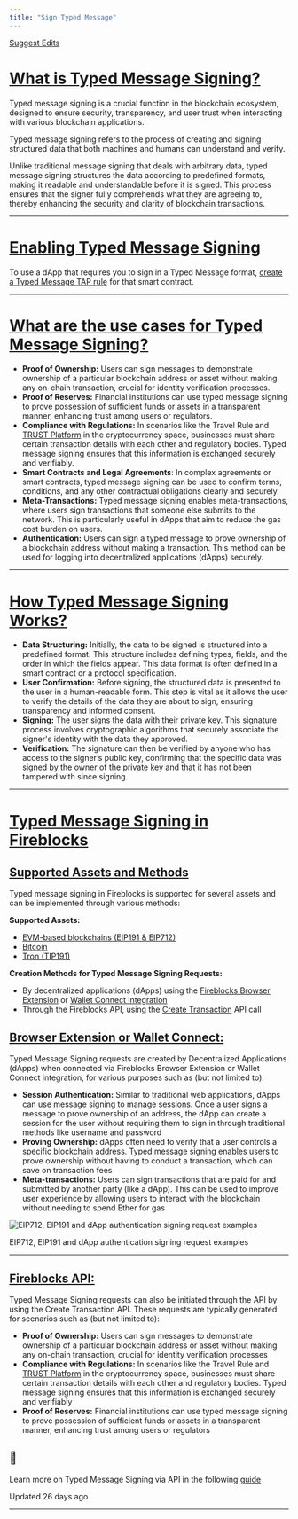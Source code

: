 ```yaml
---
title: "Sign Typed Message"
---
```


[Suggest Edits](/edit/typed-message-signing-1)

# [What is Typed Message Signing?](#what-is-typed-message-signing)

Typed message signing is a crucial function in the blockchain ecosystem, designed to ensure security, transparency, and user trust when interacting with various blockchain applications.

Typed message signing refers to the process of creating and signing structured data that both machines and humans can understand and verify.

Unlike traditional message signing that deals with arbitrary data, typed message signing structures the data according to predefined formats, making it readable and understandable before it is signed. This process ensures that the signer fully comprehends what they are agreeing to, thereby enhancing the security and clarity of blockchain transactions.

* * *

# [Enabling Typed Message Signing](#enabling-typed-message-signing)

To use a dApp that requires you to sign in a Typed Message format, [create a Typed Message TAP rule](https://support.fireblocks.io/hc/en-us/articles/10394124789020-Create-a-TAP-rule) for that smart contract.

* * *

# [What are the use cases for Typed Message Signing?](#what-are-the-use-cases-for-typed-message-signing)

*   **Proof of Ownership:** Users can sign messages to demonstrate ownership of a particular blockchain address or asset without making any on-chain transaction, crucial for identity verification processes.
*   **Proof of Reserves:** Financial institutions can use typed message signing to prove possession of sufficient funds or assets in a transparent manner, enhancing trust among users or regulators.
*   **Compliance with Regulations:** In scenarios like the Travel Rule and [TRUST Platform](https://www.coinbase.com/blog/introducing-the-travel-rule-universal-solution-technology-trust) in the cryptocurrency space, businesses must share certain transaction details with each other and regulatory bodies. Typed message signing ensures that this information is exchanged securely and verifiably.
*   **Smart Contracts and Legal Agreements**: In complex agreements or smart contracts, typed message signing can be used to confirm terms, conditions, and any other contractual obligations clearly and securely.
*   **Meta-Transactions:** Typed message signing enables meta-transactions, where users sign transactions that someone else submits to the network. This is particularly useful in dApps that aim to reduce the gas cost burden on users.
*   **Authentication:** Users can sign a typed message to prove ownership of a blockchain address without making a transaction. This method can be used for logging into decentralized applications (dApps) securely.

* * *

# [How Typed Message Signing Works?](#how-typed-message-signing-works)

*   **Data Structuring:** Initially, the data to be signed is structured into a predefined format. This structure includes defining types, fields, and the order in which the fields appear. This data format is often defined in a smart contract or a protocol specification.
*   **User Confirmation:** Before signing, the structured data is presented to the user in a human-readable form. This step is vital as it allows the user to verify the details of the data they are about to sign, ensuring transparency and informed consent.
*   **Signing:** The user signs the data with their private key. This signature process involves cryptographic algorithms that securely associate the signer's identity with the data they approved.
*   **Verification:** The signature can then be verified by anyone who has access to the signer’s public key, confirming that the specific data was signed by the owner of the private key and that it has not been tampered with since signing.

  

* * *

# [Typed Message Signing in Fireblocks](#typed-message-signing-in-fireblocks)
## [Supported Assets and Methods](#supported-assets-and-methods)

Typed message signing in Fireblocks is supported for several assets and can be implemented through various methods:

**Supported Assets:**

*   [EVM-based blockchains (EIP191 & EIP712)](/reference/sign-typed-messages-for-ethereum-and-evm-networks)
*   [Bitcoin](/reference/signing-typed-messages-in-bitcoin)
*   [Tron (TIP191)](/reference/signing-typed-messages-in-tron)

**Creation Methods for Typed Message Signing Requests:**

*   By decentralized applications (dApps) using the [Fireblocks Browser Extension](https://support.fireblocks.io/hc/en-us/articles/5403962226332-Connecting-to-Web3-using-the-Fireblocks-Chrome-Extension) or [Wallet Connect integration](https://support.fireblocks.io/hc/en-us/articles/5403817784732-Connecting-to-Web3-using-WalletConnect)
*   Through the Fireblocks API, using the [Create Transaction](/reference/post_transactions) API call

## [Browser Extension or Wallet Connect:](#browser-extension-or-wallet-connect)

Typed Message Signing requests are created by Decentralized Applications (dApps) when connected via Fireblocks Browser Extension or Wallet Connect integration, for various purposes such as (but not limited to):

*   **Session Authentication:** Similar to traditional web applications, dApps can use message signing to manage sessions. Once a user signs a message to prove ownership of an address, the dApp can create a session for the user without requiring them to sign in through traditional methods like username and password
*   **Proving Ownership:** dApps often need to verify that a user controls a specific blockchain address. Typed message signing enables users to prove ownership without having to conduct a transaction, which can save on transaction fees
*   **Meta-transactions:** Users can sign transactions that are paid for and submitted by another party (like a dApp). This can be used to improve user experience by allowing users to interact with the blockchain without needing to spend Ether for gas

![EIP712, EIP191 and dApp authentication signing request examples](https://files.readme.io/3232ff3-03.jpg)

EIP712, EIP191 and dApp authentication signing request examples

* * *

## [Fireblocks API:](#fireblocks-api)

Typed Message Signing requests can also be initiated through the API by using the Create Transaction API. These requests are typically generated for scenarios such as (but not limited to):

*   **Proof of Ownership:** Users can sign messages to demonstrate ownership of a particular blockchain address or asset without making any on-chain transaction, crucial for identity verification processes
*   **Compliance with Regulations:** In scenarios like the Travel Rule and [TRUST Platform](https://www.coinbase.com/blog/introducing-the-travel-rule-universal-solution-technology-trust) in the cryptocurrency space, businesses must share certain transaction details with each other and regulatory bodies. Typed message signing ensures that this information is exchanged securely and verifiably
*   **Proof of Reserves:** Financial institutions can use typed message signing to prove possession of sufficient funds or assets in a transparent manner, enhancing trust among users or regulators

  
<Info>

## 📘

Learn more on Typed Message Signing via API in the following [guide](/reference/typed-message-signing-2)



</Info>

Updated 26 days ago

* * *